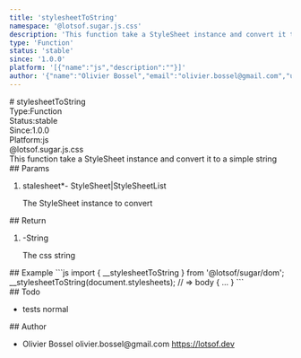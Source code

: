 ```yaml
---
title: 'stylesheetToString'
namespace: '@lotsof.sugar.js.css'
description: 'This function take a StyleSheet instance and convert it to a simple string'
type: 'Function'
status: 'stable'
since: '1.0.0'
platform: '[{"name":"js","description":""}]'
author: '{"name":"Olivier Bossel","email":"olivier.bossel@gmail.com","url":"https://lotsof.dev"}'
---
```

<div class="docmap-mdx">
# stylesheetToString
<div class="_metas">
<div class="_type"><span class="_type-label">Type:</span><span class="_type-value">Function</span></div>
<div class="_status"><span class="_status-label">Status:</span><span class="_status-value -stable">stable</span></div>
<div class="_since"><span class="_since-label">Since:</span><span class="_since-value">1.0.0</span></div>
<div class="_platform"><span class="_platform-label">Platform:</span><span class="_platform-value -js">js</span></div>
</div>
<div class="_namespace">@lotsof.sugar.js.css</div>
<div class="_description typo-lead typo-format">
This function take a StyleSheet instance and convert it to a simple string
</div>
<div class="_params">
## Params
<ol class="_list">
<li class="_item">
<span class="_name">stalesheet<span class="_required">*</span></span><span class="_default">-</span> <span class="_type">StyleSheet&vert;StyleSheetList</span>
<p class="_description">The StyleSheet instance to convert</p>
</li>
</ol>
</div>
<div class="_return">
## Return
<ol class="_list">
<li class="_item">
<span class="_default">-</span><span class="_type">String</span>
<p class="_description">The css string</p>
</li>
</ol>
</div>
<div class="_examples">
## Example
```js
import { __stylesheetToString } from '@lotsof/sugar/dom';
__stylesheetToString(document.stylesheets); // => body { ... }
```
</div>
<div class="_todo">
## Todo
<ul class="_list">
<li class="_item">
<span class="_description">tests</span>
<span class="_priority -normal">normal</span>
</li>
</ul>
</div>
<div class="_author">
## Author
<ul class="_list">
<li class="_item">
<span class="_name">Olivier Bossel</span>
<span class="_email">olivier.bossel@gmail.com</span>
<a href="https://lotsof.dev" target="_blank" class="_url">https://lotsof.dev</a>
</li>
</ul>
</div>
</div>